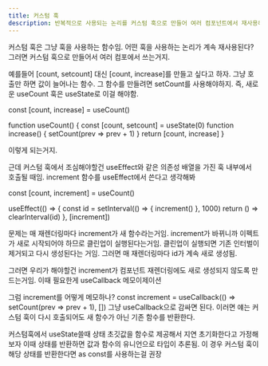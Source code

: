 ```yaml
---
title: 커스텀 훅
description: 반복적으로 사용되는 논리를 커스텀 훅으로 만들어 여러 컴포넌트에서 재사용하는 방법을 알아봅니다.
---
```


커스텀 훅은 그냥 훅을 사용하는 함수임. 어떤 훅을 사용하는 논리가 계속 재사용된다? 그러면 커스텀 훅으로 만들어서 여러 컴포에서 쓰는거지.

예를들어 [count, setcount] 대신 [count, increase]를 만들고 싶다고 하자. 그냥 호출만 하면 값이 늘어나는 함수.
그 함수를 만들려면 setCount를 사용해야하지. 즉, 새로운 useCount 훅은 useState로 이걸 해야함.

const [count, increase] = useCount()

function useCount() {
  const [count, setcount] = useState(0)
  function increase() {
    setCount(prev => prev + 1)
  }
  return [count, increase]
}

이렇게 되는거지.

근데 커스텀 훅에서 조심해야할건 useEffect와 같은 의존성 배열을 가진 훅 내부에서 호출될 때임.
increment 함수를 useEffect에서 쓴다고 생각해봐

const [count, increment] = useCount()

useEffect(() => {
  const id = setInterval(() => {
    increment()
  }, 1000)
  return () => clearInterval(id)
}, [increment])

문제는 매 재렌더링마다 increment가 새 함수라는거임.
increment가 바뀌니까 이펙트가 새로 시작되어야 하므로 클린업이 실행된다는거임.
클린업이 실행되면 기존 인터벌이 제거되고 다시 생성된다는 거임.
그러면 매 재렌더링마다 id가 계속 새로 생성됨.

그러면 우리가 해야할건 increment가 컴포넌트 재렌더링에도 새로 생성되지 않도록 만드는거임.
이때 필요한게 useCallback 메모이제이션

그럼 increment를 어떻게 메모하나?
const increment = useCallback(() => setCount(prev => prev + 1), [])
그냥 useCallback으로 감싸면 된다. 이러면 얘는 커스텀 훅이 다시 호출되어도 새 함수가 아닌 기존 함수를 반환한다.

커스텀훅에서 useState쓸때 상태 초깃값을 함수로 제공해서 지연 초기화한다고 가정해보자
이때 상태를 반환하면 값과 함수의 유니언으로 타입이 추론됨.
이 경우 커스텀 훅이 해당 상태를 반환한다면 as const를 사용하는걸 권장